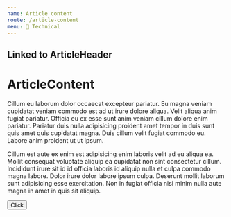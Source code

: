 ```yaml
---
name: Article content
route: /article-content
menu: 🧰 Technical
---
```


## Linked to ArticleHeader


# ArticleContent

<Playground>
  <ArticleContent>
    <p>
      Cillum eu laborum dolor occaecat excepteur pariatur. Eu magna veniam
      cupidatat veniam commodo est ad ut irure dolore aliqua. Velit aliqua anim
      fugiat pariatur. Officia eu ex esse sunt anim veniam cillum dolore enim
      pariatur. Pariatur duis nulla adipisicing proident amet tempor in duis
      sunt quis amet quis cupidatat magna. Duis cillum velit fugiat commodo eu.
      Labore anim proident ut ut ipsum.
    </p>
    <p>
      Cillum est aute ex enim est adipisicing enim laboris velit ad eu aliqua
      ea. Mollit consequat voluptate aliquip ea cupidatat non sint consectetur
      cillum. Incididunt irure sit id id officia laboris id aliquip nulla et
      culpa commodo magna labore. Dolor irure dolor labore ipsum culpa. Deserunt
      mollit laborum sunt adipisicing esse exercitation. Non in fugiat officia
      nisi minim nulla aute magna in amet in quis sit aliquip.
    </p>
    <Button>Click</Button>
  </ArticleContent>
</Playground>
